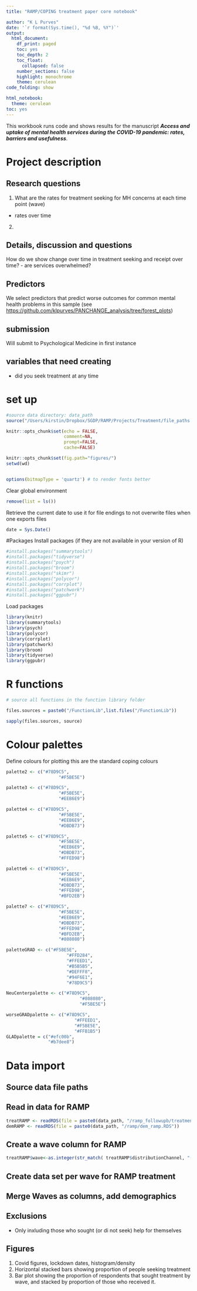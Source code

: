 ```yaml
---
title: "RAMP/COPING treatment paper core notebook"

author: "K L Purves"
date: '`r format(Sys.time(), "%d %B, %Y")`'
output:
  html_document:
    df_print: paged
    toc: yes
    toc_depth: 2
    toc_float:
      collapsed: false
    number_sections: false
    highlight: monochrome
    theme: cerulean
code_folding: show

html_notebook:
  theme: cerulean
toc: yes
---
```


This workbook runs code and shows results for the manuscript ***Access and uptake of mental health services during the COVID-19 pandemic: rates, barriers and usefulness***. 

# Project description

## Research questions

1. What are the rates for treatment seeking for MH concerns at each time point (wave)
- rates over time

2. 

## Details, discussion and questions

How do we show change over time in treatment seeking and receipt over time?
- are services overwhelmed?

## Predictors

We select predictors that predict worse outcomes for common mental health problems in this sample (see [https://github.com/klpurves/PANCHANGE_analysis/tree/forest_plots]())


## submission

Will submit to Psychological Medicine in first instance

## variables that need creating

- did you seek treatment at any time


# set up 

```r
#source data directory: data_path
source("/Users/kirstin/Dropbox/SGDP/RAMP/Projects/Treatment/file_paths.R")

```


```r
knitr::opts_chunk$set(echo = FALSE,
                      comment=NA,
                      prompt=FALSE,
                      cache=FALSE)

knitr::opts_chunk$set(fig.path="figures/")
setwd(wd)


options(bitmapType = 'quartz') # to render fonts better
```

Clear global environment
```r
remove(list = ls())
```

Retrieve the current date to use it for file endings to not overwrite files when one exports files
```r
date = Sys.Date()
```

#Packages
Install packages (if they are not available in your version of R)
```r
#install.packages("summarytools")
#install.packages("tidyverse")
#install.packages("psych")
#install.packages("broom")
#install.packages("skimr")
#install.packages("polycor")
#install.packages("corrplot")
#install.packages("patchwork")
#install.packages("ggpubr")
```

Load packages
```r
library(knitr)
library(summarytools)
library(psych)
library(polycor)
library(corrplot)
library(patchwork)
library(broom)
library(tidyverse)
library(ggpubr)


```

# R functions

```r

# source all functions in the function library folder

files.sources = paste0("/FunctionLib",list.files("/FunctionLib"))

sapply(files.sources, source)

```

# Colour palettes
Define colours for plotting this are the standard coping colours
```r
palette2 <- c("#78D9C5",
                    "#F5BE5E")

palette3 <- c("#78D9C5",
                    "#F5BE5E",
                    "#EEB6E9")

palette4 <- c("#78D9C5",
                    "#F5BE5E",
                    "#EEB6E9",
                    "#DBDB73")

palette5 <- c("#78D9C5",
                    "#F5BE5E",
                    "#EEB6E9",
                    "#DBDB73",
                    "#FFED98")

palette6 <- c("#78D9C5",
                    "#F5BE5E",
                    "#EEB6E9",
                    "#DBDB73",
                    "#FFED98",
                    "#BFD2EB")

palette7 <- c("#78D9C5",
                    "#F5BE5E",
                    "#EEB6E9",
                    "#DBDB73",
                    "#FFED98",
                    "#BFD2EB",
                    "#808080")

paletteGRAD <- c("#F5BE5E",
                       "#FFD284",
                       "#FFEED1",
                       "#B5B5B5",
                       "#DEFFF8",
                       "#94F6E1",
                       "#78D9C5")

NeuCenterpalette <- c("#78D9C5",
                            "#808080",
                            "#F5BE5E")

worseGRADpalette <- c("#78D9C5",
                          "#FFEED1",
                          "#F5BE5E",
                          "#FFB1B5")
GLADpalette = c("#efc00b",
                "#b7dee8")
```

# Data import

## Source data file paths


## Read in data for RAMP
```r
treatRAMP <- readRDS(file = paste0(data_path, "/ramp_followupb/treatment_ramp_followupb.rds"))
demRAMP <- readRDS(file = paste0(data_path, "/ramp/dem_ramp.RDS"))


```

## Create a wave column for RAMP 

```r

treatRAMP$wave<-as.integer(str_match( treatRAMP$distributionChannel, "(?i)[/wave=?\\s*(\\d+)%22)%5b,2]\\wave=?\\s*(\\d+)")[,2])

```

## Create data set per wave for RAMP treatment



## Merge Waves as columns, add demographics



## Exclusions

- Only inxluding those who sought (or di not seek) help for themselves

## Figures

1. Covid figures, lockdown dates, histogram/density 
2. Horizontal stacked bars showing proportion of people seeking treatment
3. Bar plot showing the proportion of respondents that sought treatment by wave, and stacked by proportion of those who received it. 



